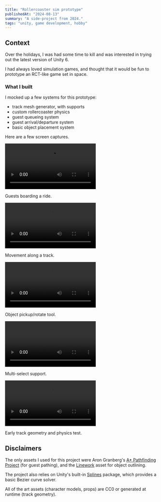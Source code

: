 ```yaml
---
title: "Rollercoaster sim prototype"
publishedAt: "2024-08-13"
summary: "A side-project from 2024."
tags: "unity, game development, hobby"
---
```


## Context

Over the holidays, I was had some time to kill and was interested in trying out the latest version of Unity 6.

I had always loved simulation games, and thought that it would be fun to prototype an RCT-like game set in space.

### What I built

I mocked up a few systems for this prototype:

- track mesh generator, with supports
- custom rollercoaster physics
- guest queueing system
- guest arrival/departure system
- basic object placement system

Here are a few screen captures.

<Video
  src="https://d36lvgaj76ceb1.cloudfront.net/park-boarding.mp4"
/>
<Caption>
  Guests boarding a ride.
</Caption>

<Video
  src="https://d36lvgaj76ceb1.cloudfront.net/park-animation.mp4"
/>
<Caption>
  Movement along a track.
</Caption>

<Video
  src="https://d36lvgaj76ceb1.cloudfront.net/park-placement.mp4"
/>
<Caption>
  Object pickup/rotate tool.
</Caption>

<Video
  src="https://d36lvgaj76ceb1.cloudfront.net/park-multiselect.mp4"
/>
<Caption>
  Multi-select support.
</Caption>

<Video
  src="https://d36lvgaj76ceb1.cloudfront.net/park-early-tests.mp4"
/>
<Caption>
  Early track geometry and physics test.
</Caption>

## Disclaimers

The only assets I used for this project were Aron Granberg's [A* Pathfinding Project](https://arongranberg.com/astar/) (for guest pathing), and the [Linework](https://assetstore.unity.com/packages/vfx/shaders/linework-outlines-and-edge-detection-294140) asset for object outlining.

The project also relies on Unity's built-in [Splines](https://docs.unity3d.com/Packages/com.unity.splines@2.4/manual/index.html) package, which provides a basic Bezier curve solver.

All of the art assets (character models, props) are CC0 or generated at runtime (track geometry).